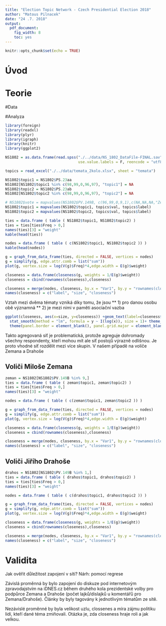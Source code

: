 ```yaml
---
title: "Election Topic Network - Czech Presidential Election 2018"
author: "Matous Pilnacek"
date: "24 .7. 2018"
output:
  pdf_document:
    fig_width: 8
    toc: yes
---
```


```r
knitr::opts_chunk$set(echo = TRUE)
```

# Úvod

# Teorie

#Data

#Analyza

```r
library(foreign)
library(readxl)
library(plyr)
library(igraph)
library(knitr)
library(ggplot2)
```

```r
NS1802 = as.data.frame(read.spss("./../data/NS_1802_DataFile-FINAL.sav",
                                 use.value.labels = F, reencode = "utf8"))

topics = read_excel("./../data/temata_2kolo.xlsx", sheet = "temata")
```


```r
NS1802$topic1 = NS1802$PS.23aa
NS1802[NS1802$topic1 %in% c(98,99,0,96,97), "topic1"] = NA
NS1802$topic2 = NS1802$PS.23ab
NS1802[NS1802$topic2 %in% c(98,99,0,96,97), "topic2"] = NA

# NS1802$vote = mapvalues(NS1802$PV.149B, c(96,99,0,9,1),c(NA,NA,NA,"Zeman", "Drahoš"))
NS1802$topic1 = mapvalues(NS1802$topic1, topics$val, topics$label)
NS1802$topic2 = mapvalues(NS1802$topic2, topics$val, topics$label)
```


```r
ties = data.frame ( table ( NS1802$topic1, NS1802$topic2) )
ties = ties[ties$Freq > 0,]
names(ties)[3] = "weight"
kable(head(ties))
```

```r
nodes = data.frame ( table ( c(NS1802$topic1, NS1802$topic2 )) )
kable(head(nodes))
```

```r
g = graph_from_data_frame(ties, directed = FALSE, vertices = nodes)
g = simplify(g, edge.attr.comb = list("sum"))
plot(g, vertex.size = log(V(g)$Freq)*4,edge.width = E(g)$weight)
```

```r
closeness = data.frame(closeness(g, weights = 1/E(g)$weight))
closeness = cbind(rownames(closeness),closeness)

closeness = merge(nodes, closeness, by.x = "Var1", by.y = "rownames(closeness)")
names(closeness) = c("label", "size", "closeness")
```

Vztah mezi dvěma tématy vzniká díky tomu, že jsou 
** 1) pro danou osobu obě významná
** 2) je mezi nimi v paměti asociační vazba

```r
ggplot(closeness, aes(x=size, y=closeness)) +geom_text(label=closeness$label)+
  stat_smooth(method = "lm", formula = y ~ I(log(x)), size = 1)+ theme_bw() + 
  theme(panel.border = element_blank(), panel.grid.major = element_blank(),                            panel.grid.minor = element_blank(), axis.line = element_line(colour = "black"))
```

Takto agregovaná síť je problematická, protože agreguje dohromady všechny respondenty, kteří mohou mít ale síť postojů výrazně odlišnou. Je proto vhodné síť rozdělit mezi více skupin. V našem případě na voliče Zemana a Drahoše

## Voliči Miloše Zemana
```r

zeman = NS1802[NS1802$PV.149B %in% 9,]
ties = data.frame ( table ( zeman$topic1, zeman$topic2) )
ties = ties[ties$Freq > 0,]
names(ties)[3] = "weight"

nodes = data.frame ( table ( c(zeman$topic1, zeman$topic2 )) )

g = graph_from_data_frame(ties, directed = FALSE, vertices = nodes)
g = simplify(g, edge.attr.comb = list("sum"))
plot(g, vertex.size = log(V(g)$Freq)*4,edge.width = E(g)$weight)

closeness = data.frame(closeness(g, weights = 1/E(g)$weight))
closeness = cbind(rownames(closeness),closeness)

closeness = merge(nodes, closeness, by.x = "Var1", by.y = "rownames(closeness)")
names(closeness) = c("label", "size", "closeness")
```


## Voliči Jiřího Drahoše
```r

drahos = NS1802[NS1802$PV.149B %in% 1,]
ties = data.frame ( table ( drahos$topic1, drahos$topic2) )
ties = ties[ties$Freq > 0,]
names(ties)[3] = "weight"

nodes = data.frame ( table ( c(drahos$topic1, drahos$topic2 )) )

g = graph_from_data_frame(ties, directed = FALSE, vertices = nodes)
g = simplify(g, edge.attr.comb = list("sum"))
plot(g, vertex.size = log(V(g)$Freq)*4,edge.width = E(g)$weight)

closeness = data.frame(closeness(g, weights = 1/E(g)$weight))
closeness = cbind(rownames(closeness),closeness)

closeness = merge(nodes, closeness, by.x = "Var1", by.y = "rownames(closeness)")
names(closeness) = c("label", "size", "closeness")
```



# Validita
Jak ověřit důležitost zapojení v síti? Nárh: pomocí regrese

Závislá proměnná by bylo zapojení do diskuze pod internetovým zpravodajstvím na iDNES.cz během druhého kola prezidentské volby pro podpůrce Zemana a Drahoše (počet lajků/dislajků u komentářů pro Zemana/Drahoše). Články by byly tagovány k jednotlivým tématům ze sítě.

Nezávislé proměnné by byla velikost uzlu, clossenes a míra zájmu politiku lidí, kteří dané téma zmiňovali. Otázka je, zda closeness hraje roli a jak velkou.